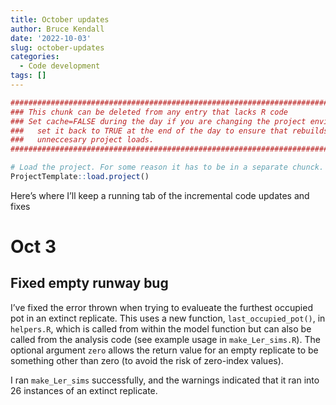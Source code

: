 ```yaml
---
title: October updates
author: Bruce Kendall
date: '2022-10-03'
slug: october-updates
categories:
  - Code development
tags: []
---
```

```r
#######################################################################################
### This chunk can be deleted from any entry that lacks R code                      ###
### Set cache=FALSE during the day if you are changing the project environment;     ###
###   set it back to TRUE at the end of the day to ensure that rebuilds don't do    ###
###   unneccesary project loads.                                                    ###
#######################################################################################

# Load the project. For some reason it has to be in a separate chunck.
ProjectTemplate::load.project()
```

Here's where I'll keep a running tab of the incremental code updates and fixes

# Oct 3
## Fixed empty runway bug
I've fixed the error thrown when trying to evalueate the furthest occupied pot in an extinct replicate. This uses a new function, `last_occupied_pot()`, in `helpers.R`, which is called from within the model function but can also be called from the analysis code (see example usage in `make_Ler_sims.R`). The optional argument `zero` allows the return value for an empty replicate to be something other than zero (to avoid the risk of zero-index values).

I ran `make_Ler_sims` successfully, and the warnings indicated that it ran into 26 instances of an extinct replicate.
